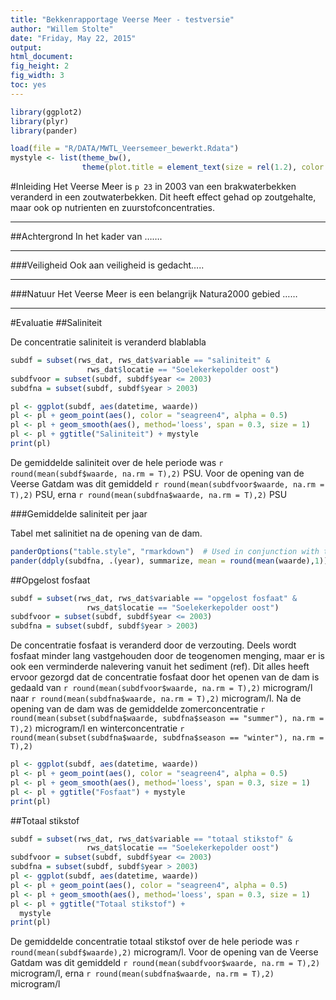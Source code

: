 ```yaml
---
title: "Bekkenrapportage Veerse Meer - testversie"
author: "Willem Stolte"
date: "Friday, May 22, 2015"
output:
html_document:
fig_height: 2
fig_width: 3
toc: yes
---
```


```r
library(ggplot2)
library(plyr)
library(pander)
```

```r
load(file = "R/DATA/MWTL_Veersemeer_bewerkt.Rdata")
mystyle <- list(theme_bw(), 
                theme(plot.title = element_text(size = rel(1.2), color = "purple")))
```

#Inleiding
Het Veerse Meer is `p 23` in 2003 van een brakwaterbekken veranderd in een zoutwaterbekken. Dit heeft effect gehad op zoutgehalte, maar ook op nutrienten en zuurstofconcentraties. 

***

##Achtergrond
In het kader van .......

***

###Veiligheid
Ook aan veiligheid is gedacht.....

***

###Natuur
Het Veerse Meer is een belangrijk Natura2000 gebied ......

***

#Evaluatie
##Saliniteit

De concentratie saliniteit is veranderd blablabla

```r
subdf = subset(rws_dat, rws_dat$variable == "saliniteit" &
                 rws_dat$locatie == "Soelekerkepolder oost")
subdfvoor = subset(subdf, subdf$year <= 2003)
subdfna = subset(subdf, subdf$year > 2003)

pl <- ggplot(subdf, aes(datetime, waarde))
pl <- pl + geom_point(aes(), color = "seagreen4", alpha = 0.5)
pl <- pl + geom_smooth(aes(), method='loess', span = 0.3, size = 1)
pl <- pl + ggtitle("Saliniteit") + mystyle
print(pl)
```

De gemiddelde saliniteit over de hele periode was `r round(mean(subdf$waarde, na.rm = T),2)` PSU. Voor de opening van de Veerse Gatdam was dit gemiddeld `r round(mean(subdfvoor$waarde, na.rm = T),2)` PSU, erna `r round(mean(subdfna$waarde, na.rm = T),2)` PSU

###Gemiddelde saliniteit per jaar

Tabel met salinitiet na de opening van de dam. 
```r
panderOptions("table.style", "rmarkdown")  # Used in conjunction with the chunk setting results='asis'
pander(ddply(subdfna, .(year), summarize, mean = round(mean(waarde),1)))
```

##Opgelost fosfaat

```r
subdf = subset(rws_dat, rws_dat$variable == "opgelost fosfaat" &
                 rws_dat$locatie == "Soelekerkepolder oost")
subdfvoor = subset(subdf, subdf$year <= 2003)
subdfna = subset(subdf, subdf$year > 2003)

```
De concentratie fosfaat is veranderd door de verzouting. Deels wordt fosfaat minder lang vastgehouden door de teogenomen menging, maar er is ook een verminderde nalevering vanuit het sediment (ref). Dit alles heeft ervoor gezorgd dat de concentratie fosfaat door het openen van de dam is gedaald van `r round(mean(subdfvoor$waarde, na.rm = T),2)` microgram/l naar `r round(mean(subdfna$waarde, na.rm = T),2)` microgram/l. Na de opening van de dam was de gemiddelde zomerconcentratie `r round(mean(subset(subdfna$waarde, subdfna$season == "summer"), na.rm = T),2)` microgram/l en winterconcentratie `r round(mean(subset(subdfna$waarde, subdfna$season == "winter"), na.rm = T),2)`

```r
pl <- ggplot(subdf, aes(datetime, waarde))
pl <- pl + geom_point(aes(), color = "seagreen4", alpha = 0.5)
pl <- pl + geom_smooth(aes(), method='loess', span = 0.3, size = 1)
pl <- pl + ggtitle("Fosfaat") + mystyle
print(pl)
```
##Totaal stikstof

```r
subdf = subset(rws_dat, rws_dat$variable == "totaal stikstof" &
                 rws_dat$locatie == "Soelekerkepolder oost")
subdfvoor = subset(subdf, subdf$year <= 2003)
subdfna = subset(subdf, subdf$year > 2003)
pl <- ggplot(subdf, aes(datetime, waarde))
pl <- pl + geom_point(aes(), color = "seagreen4", alpha = 0.5)
pl <- pl + geom_smooth(aes(), method='loess', span = 0.3, size = 1)
pl <- pl + ggtitle("Totaal stikstof") + 
  mystyle
print(pl)
```

De gemiddelde concentratie totaal stikstof over de hele periode was `r round(mean(subdf$waarde),2)` microgram/l. Voor de opening van de Veerse Gatdam was dit gemiddeld `r round(mean(subdfvoor$waarde, na.rm = T),2)` microgram/l, erna `r round(mean(subdfna$waarde, na.rm = T),2)` microgram/l

